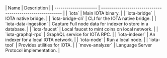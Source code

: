<div style={{ width: "100%", fontSize: "1.2rem", overflowX: "auto" }}>
    | Name                  | Description                                                |
    | --------------------- | ---------------------------------------------------------- |
    | `iota`                | Main IOTA binary.                                          |
    | `iota-bridge`         | IOTA native bridge.                                        |
    | `iota-bridge-cli`     | CLI for the IOTA native bridge.                            |
    | `iota-data-ingestion` | Capture Full node data for indexer to store in a database. |
    | `iota-faucet`         | Local faucet to mint coins on local network.               |
    | `iota-graphql-rpc`    | GraphQL service for IOTA RPC.                              |
    | `iota-indexer`        | An indexer for a local IOTA network.                       |
    | `iota-node`           | Run a local node.                                          |
    | `iota-tool`           | Provides utilities for IOTA.                               |
    | `move-analyzer`       | Language Server Protocol implementation.                   |
</div>
